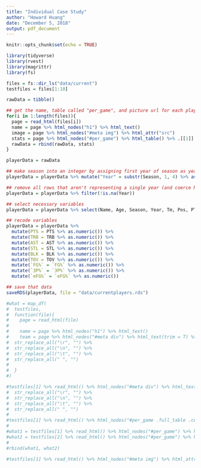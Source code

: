 ---
title: "Individual Case Study"
author: "Howard Huang"
date: "December 5, 2018"
output: pdf_document
---

```{r setup, include=FALSE}
knitr::opts_chunk$set(echo = TRUE)
```

```{r}

library(tidyverse)
library(rvest)
library(magrittr)
library(fs)

```

```{r}

files = fs::dir_ls("data/current")
testfiles = files[1:10]

```

```{r}

rawData = tibble()

## get the name, table called "per_game", and picture url for each player in the list of files
for(i in 1:length(files)){
  page = read_html(files[i])
  name = page %>% html_nodes("h1") %>% html_text()
  image = page %>% html_nodes("#meta img") %>% html_attr("src")
  stats = page %>% html_nodes("#per_game") %>% html_table() %>% .[[1]] %>% cbind("Name" = name) %>% cbind("Image" = image)
  rawData = rbind(rawData, stats)
}

```

```{r}

playerData = rawData

## make season into an integer by assigning first year of season as year
playerData = playerData %>% mutate("Year" = substr(Season, 1, 4) %>% as.numeric())

## remove all rows that aren't representing a single year (and coerce NA's in the previous step)
playerData = playerData %>% filter(!is.na(Year))

## select necessary variables
playerData = playerData %>% select(Name, Age, Season, Year, Tm, Pos, PTS, TRB, AST, STL, BLK, TOV, `FG%`, `3P%`, `eFG%`, Image)

## recode variables
playerData = playerData %>% 
  mutate(PTS = PTS %>% as.numeric()) %>%
  mutate(TRB = TRB %>% as.numeric()) %>%
  mutate(AST = AST %>% as.numeric()) %>% 
  mutate(STL = STL %>% as.numeric()) %>%
  mutate(BLK = BLK %>% as.numeric()) %>%
  mutate(TOV = TOV %>% as.numeric()) %>%
  mutate(`FG%` = `FG%` %>% as.numeric()) %>%
  mutate(`3P%` = `3P%` %>% as.numeric()) %>%
  mutate(`eFG%` = `eFG%` %>% as.numeric())

```

```{r}

## save that data
saveRDS(playerData, file = "data/currentplayers.rds")

```

```{r}

#what = map_df(
#  testfiles,
#  function(file){
#    page = read_html(file)
#    
#    name = page %>% html_nodes("h1") %>% html_text()
#    team = page %>% html_nodes("#meta div") %>% html_text(trim = T) %>% .[2] %>% 
#  str_replace_all("\r", "") %>% 
#  str_replace_all("\n", "") %>% 
#  str_replace_all("\t", "") %>% 
#  str_replace_all(" ", "")
#    
#  }
#)

```

```{r}

#testfiles[1] %>% read_html() %>% html_nodes("#meta div") %>% html_text(trim = T) %>% .[2] %>% 
#  str_replace_all("\r", "") %>% 
#  str_replace_all("\n", "") %>% 
#  str_replace_all("\t", "") %>% 
#  str_replace_all(" ", "")
#  
#testfiles[1] %>% read_html() %>% html_nodes("#per_game .full_table .center , #per_game .full_table .left , #per_game .full_table #.right") %>% html_table()
#
#what1 = testfiles[1] %>% read_html() %>% html_nodes("#per_game") %>% html_table() %>% .[[1]] %>% cbind("Name" = "what")
#what2 = testfiles[2] %>% read_html() %>% html_nodes("#per_game") %>% html_table() %>% .[[1]] %>% cbind("Name" = "what2")
#
#rbind(what1, what2)

#testfiles[1] %>% read_html() %>% html_nodes("#meta img") %>% html_attr("src")


```